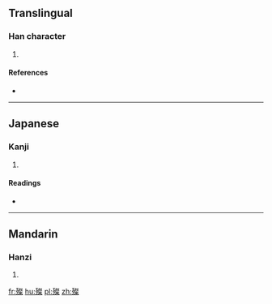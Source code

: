 ==Translingual==

===Han character===
{{Han char|rn=78|rad=歹|as=12|sn=16|four=|canj=一弓卜水木 (MNYED)}}

# {{defn|Han|sort=歹12}}

====References====
* {{Han ref|kx=0583.240|dkj=16577|dj=0976.120|hdz=21394.120|uh=6BA9|ud=27561}}

----

==Japanese==

===Kanji===
{{ja-kanji|grade=|rs=歹12}}

# {{defn|lang=ja|sort=歹12}}

====Readings====
* {{ja-readings|on=[[さん]] (san)|kun=}}

----

==Mandarin==

===Hanzi===
{{cmn-hanzi|pin=[[cuàn]] ([[cuan4]])|wg=ts'uan<sup>4</sup>}}

# {{defn|lang=cmn|sort=歹12}}

[[fr:殩]]
[[hu:殩]]
[[pl:殩]]
[[zh:殩]]